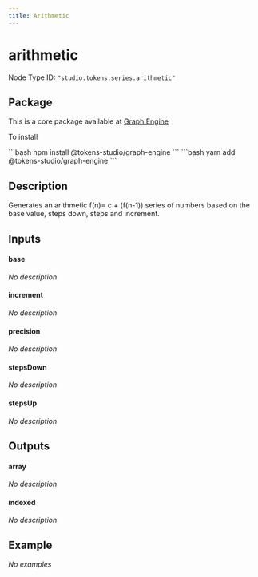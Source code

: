```yaml
---
title: Arithmetic
---
```



# arithmetic

Node Type ID: `"studio.tokens.series.arithmetic"`

## Package 

This is a core package available at [Graph Engine](https://www.npmjs.com/package/@tokens-studio/graph-engine)

To install 

<Tabs>
  <TabItem value="npm" label="NPM" default>
```bash
npm install @tokens-studio/graph-engine
```
  </TabItem>
  <TabItem value="yarn" label="Yarn">
```bash
yarn add @tokens-studio/graph-engine
```
  </TabItem>
</Tabs>



## Description
Generates an arithmetic f(n)= c + (f(n-1)) series of numbers based on the base value, steps down, steps and increment.

## Inputs


#### base

*No description*




#### increment

*No description*




#### precision

*No description*




#### stepsDown

*No description*




#### stepsUp

*No description*




## Outputs


#### array

*No description*




#### indexed

*No description*





## Example

*No examples*

